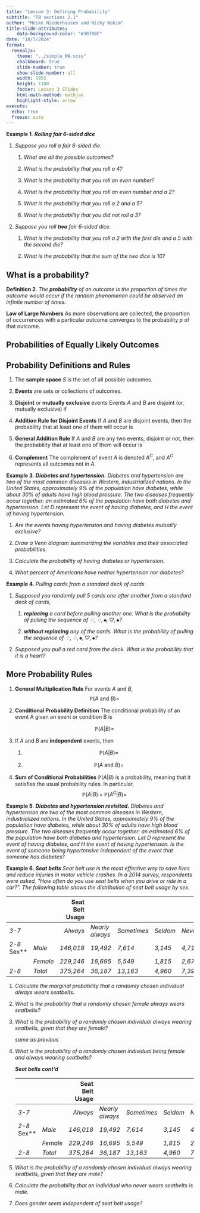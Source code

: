 ```yaml
---
title: "Lesson 3: Defining Probability"
subtitle: "TB sections 2.1"
author: "Meike Niederhausen and Nicky Wakim"
title-slide-attributes:
    data-background-color: "#3070BF"
date: "10/7/2024"
format: 
  revealjs:
    theme: "../simple_NW.scss"
    chalkboard: true
    slide-number: true
    show-slide-number: all
    width: 1955
    height: 1100
    footer: Lesson 3 Slides
    html-math-method: mathjax
    highlight-style: arrow
execute:
  echo: true
  freeze: auto
---
```


::: example
**Example 1**. ***Rolling fair 6-sided dice***

1.  *Suppose you roll a fair 6-sided die.*

    1.  *What are all the possible outcomes?*

    2.  *What is the probability that you roll a 4?*

    3.  *What is the probability that you roll an even number?*

    4.  *What is the probability that you roll an even number and a 2?*

    5.  *What is the probability that you roll a 2 and a 5?*

    6.  *What is the probability that you did not roll a 3?*

2.  *Suppose you roll **two** fair 6-sided dice.*

    1.  *What is the probability that you roll a 2 with the first die
        and a 5 with the second die?*

    2.  *What is the probability that the sum of the two dice is 10?*
:::

## What is a probability?

::: definition
**Definition 2**. *The **probability** of an outcome is the proportion
of times the outcome would occur if the random phenomenon could be
observed an infinite number of times.*
:::

**Law of Large Numbers** As more observations are collected, the
proportion of occurrences with a particular outcome converges to the
probability $p$ of that outcome.

## Probabilities of Equally Likely Outcomes

## Probability Definitions and Rules

1.  The **sample space** $S$ is the set of all possible outcomes.

2.  **Events** are sets or collections of outcomes.

3.  **Disjoint** or **mutually exclusive** events Events $A$ and $B$ are
    disjoint (or, mutually exclusive) if

4.  **Addition Rule for Disjoint Events** If $A$ and $B$ are disjoint
    events, then the probability that at least one of them will occur is

5.  **General Addition Rule** If $A$ and $B$ are any two events,
    disjoint or not, then the probability that at least one of them will
    occur is

6.  **Complement** The complement of event $A$ is denoted $A^C$, and
    $A^C$ represents all outcomes not in $A$.

::: example
**Example 3**. ***Diabetes and hypertension.** Diabetes and hypertension
are two of the most common diseases in Western, industrialized nations.
In the United States, approximately 9% of the population have diabetes,
while about 30% of adults have high blood pressure. The two diseases
frequently occur together: an estimated 6% of the population have both
diabetes and hypertension. Let D represent the event of having diabetes,
and H the event of having hypertension.*

1.  *Are the events having hypertension and having diabetes mutually
    exclusive?*

2.  *Draw a Venn diagram summarizing the variables and their associated
    probabilities.*

3.  *Calculate the probability of having diabetes or hypertension.*

4.  *What percent of Americans have neither hypertension nor diabetes?*
:::

::: example
**Example 4**. *Pulling cards from a standard deck of cards*

1.  *Supposed you randomly pull 5 cards one after another from a
    standard deck of cards,*

    1.  ***replacing** a card before pulling another one. What is the
        probability of pulling the sequence of
        $\diamondsuit, \diamondsuit, \spadesuit, \heartsuit, \spadesuit$?*

    2.  ***without replacing** any of the cards. What is the probability
        of pulling the sequence of
        $\diamondsuit, \diamondsuit, \spadesuit, \heartsuit, \spadesuit$?*

2.  *Supposed you pull a red card from the deck. What is the probability
    that it is a heart?*
:::

## More Probability Rules

1.  **General Multiplication Rule** For events $A$ and $B$,
    $$\mathbb{P}(A\ \mathrm{and}\  B)=$$

2.  **Conditional Probability Definition** The conditional probability
    of an event A given an event or condition B is

    $$\mathbb{P}(A|B)=$$

3.  If $A$ and $B$ are **independent** events, then

    1.  $$\mathbb{P}(A|B) =$$

    2.  $$\mathbb{P}(A\ \mathrm{and}\  B)=$$

4.  **Sum of Conditional Probabilities** $\mathbb{P}(A|B)$ is a
    probability, meaning that it satisfies the usual probability rules.
    In particular, $$\mathbb{P}(A|B) + \mathbb{P}(A^C|B) =$$

::: example
**Example 5**. ***Diabetes and hypertension revisited.** Diabetes and
hypertension are two of the most common diseases in Western,
industrialized nations. In the United States, approximately 9% of the
population have diabetes, while about 30% of adults have high blood
pressure. The two diseases frequently occur together: an estimated 6% of
the population have both diabetes and hypertension. Let D represent the
event of having diabetes, and H the event of having hypertension. Is the
event of someone being hypertensive independent of the event that
someone has diabetes?*
:::

::: example
**Example 6**. ***Seat belts** Seat belt use is the most effective way
to save lives and reduce injuries in motor vehicle crashes. In a 2014
survey, respondents were asked, \"How often do you use seat belts when
you drive or ride in a car?\". The following table shows the
distribution of seat belt usage by sex.*

::: center
                             **Seat Belt Usage**                                                      
  ------------- ---------- --------------------- ----------------- ------------- ---------- --------- -----------
          *3-7*                         *Always*   *Nearly always*   *Sometimes*   *Seldom*   *Never*     *Total*
    *2-8 *Sex**     *Male*             *146,018*          *19,492*       *7,614*    *3,145*   *4,719*   *180,988*
                  *Female*             *229,246*          *16,695*       *5,549*    *1,815*   *2,675*   *255,980*
          *2-8*    *Total*             *375,264*          *36,187*      *13,163*    *4,960*   *7,394*   *436,968*
:::

1.  *Calculate the marginal probability that a randomly chosen
    individual always wears seatbelts.*

2.  *What is the probability that a randomly chosen female always wears
    seatbelts?*

3.  *What is the probability of a randomly chosen individual always
    wearing seatbelts, given that they are female?*

    *same as previous*

4.  *What is the probability of a randomly chosen individual being
    female and always wearing seatbelts?*

    ***Seat belts cont'd***

    ::: center
                                 **Seat Belt Usage**                                                      
      ------------- ---------- --------------------- ----------------- ------------- ---------- --------- -----------
              *3-7*                         *Always*   *Nearly always*   *Sometimes*   *Seldom*   *Never*     *Total*
        *2-8 *Sex**     *Male*             *146,018*          *19,492*       *7,614*    *3,145*   *4,719*   *180,988*
                      *Female*             *229,246*          *16,695*       *5,549*    *1,815*   *2,675*   *255,980*
              *2-8*    *Total*             *375,264*          *36,187*      *13,163*    *4,960*   *7,394*   *436,968*
    :::

5.  *What is the probability of a randomly chosen individual always
    wearing seatbelts, given that they are male?*

6.  *Calculate the probability that an individual who never wears
    seatbelts is male.*

7.  *Does gender seem independent of seat belt usage?*
:::

